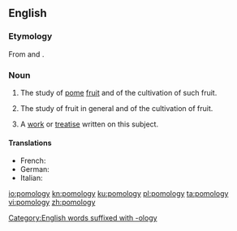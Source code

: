 ==English==

===Etymology===
From {{etyl|la|en}} {{term|pomum||fruit|lang=la}} and {{term|-ology|lang=en}}.

===Noun===
{{wikipedia}}
{{en-noun|-|pomologies}}

# {{context|botany|lang=en}} The study of [[pome]] [[fruit]] and of the cultivation of such fruit.
# {{context|botany|lang=en}} The study of fruit in general and of the cultivation of fruit.
# A [[work]] or [[treatise]] written on this subject.

====Translations====
{{trans-top}}
* French: {{t+|fr|pomologie}}
* German: {{t+|de|Pomologie|f}}
* Italian: {{t|it|pomologia}}
{{trans-bottom}}

[[Category:English words suffixed with -ology]]

[[io:pomology]]
[[kn:pomology]]
[[ku:pomology]]
[[pl:pomology]]
[[ta:pomology]]
[[vi:pomology]]
[[zh:pomology]]